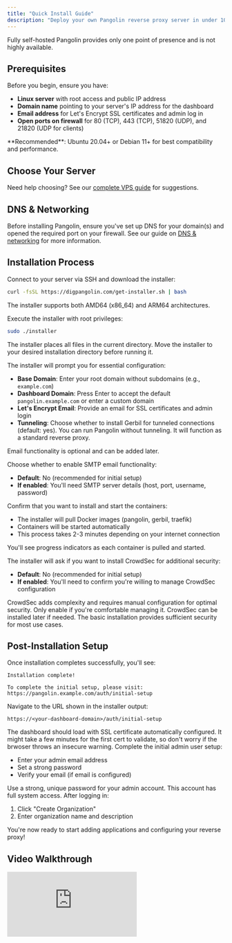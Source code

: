 ```yaml
---
title: "Quick Install Guide"
description: "Deploy your own Pangolin reverse proxy server in under 10 minutes with our automated installer"
---
```


<Info>
Fully self-hosted Pangolin provides only one point of presence and is not highly available.
</Info>

## Prerequisites

Before you begin, ensure you have:

- **Linux server** with root access and public IP address
- **Domain name** pointing to your server's IP address for the dashboard
- **Email address** for Let's Encrypt SSL certificates and admin log in
- **Open ports on firewall** for 80 (TCP), 443 (TCP), 51820 (UDP), and 21820 (UDP for clients)

<Tip>
**Recommended**: Ubuntu 20.04+ or Debian 11+ for best compatibility and performance.
</Tip>

## Choose Your Server

Need help choosing? See our [complete VPS guide](/self-host/choosing-a-vps) for suggestions.

## DNS & Networking

Before installing Pangolin, ensure you've set up DNS for your domain(s) and opened the required port on your firewall. See our guide on [DNS & networking](/self-host/dns-and-networking) for more information.

## Installation Process

<Steps>
<Step title="Download the installer">
  Connect to your server via SSH and download the installer:
  
  ```bash
  curl -fsSL https://digpangolin.com/get-installer.sh | bash
  ```
  
  The installer supports both AMD64 (x86_64) and ARM64 architectures.
</Step>

<Step title="Run the installer">
  Execute the installer with root privileges:
  
  ```bash
  sudo ./installer
  ```
  
  The installer places all files in the current directory. Move the installer to your desired installation directory before running it.
</Step>

<Step title="Configure basic settings">
  The installer will prompt you for essential configuration:
  
  - **Base Domain**: Enter your root domain without subdomains (e.g., `example.com`)
  - **Dashboard Domain**: Press Enter to accept the default `pangolin.example.com` or enter a custom domain
  - **Let's Encrypt Email**: Provide an email for SSL certificates and admin login
  - **Tunneling**: Choose whether to install Gerbil for tunneled connections (default: yes). You can run Pangolin without tunneling. It will function as a standard reverse proxy.
</Step>

<Step title="Configure email (optional)">
  <Tip>
    Email functionality is optional and can be added later.
  </Tip>

  Choose whether to enable SMTP email functionality:
  
  - **Default**: No (recommended for initial setup)
  - **If enabled**: You'll need SMTP server details (host, port, username, password)
  
</Step>

<Step title="Start installation">
  Confirm that you want to install and start the containers:
  
  - The installer will pull Docker images (pangolin, gerbil, traefik)
  - Containers will be started automatically
  - This process takes 2-3 minutes depending on your internet connection
  
  You'll see progress indicators as each container is pulled and started.
</Step>

<Step title="Install CrowdSec (optional)">
  The installer will ask if you want to install CrowdSec for additional security:
  
  - **Default**: No (recommended for initial setup)
  - **If enabled**: You'll need to confirm you're willing to manage CrowdSec configuration
  
  <Warning>
  CrowdSec adds complexity and requires manual configuration for optimal security. Only enable if you're comfortable managing it.
  </Warning>
  
  <Info>
  CrowdSec can be installed later if needed. The basic installation provides sufficient security for most use cases.
  </Info>
</Step>
</Steps>

## Post-Installation Setup

Once installation completes successfully, you'll see:

```
Installation complete!

To complete the initial setup, please visit:
https://pangolin.example.com/auth/initial-setup
```

<Steps>
<Step title="Access the dashboard">
  Navigate to the URL shown in the installer output:
  
  ```
  https://<your-dashboard-domain>/auth/initial-setup
  ```
  
  <Check>
  The dashboard should load with SSL certificate automatically configured. It might take a few minutes for the first cert to validate, so don't worry if the brwoser throws an insecure warning.
  </Check>
</Step>

<Step title="Create admin account">
  Complete the initial admin user setup:
  
  - Enter your admin email address
  - Set a strong password
  - Verify your email (if email is configured)
  
  <Warning>
  Use a strong, unique password for your admin account. This account has full system access.
  </Warning>
</Step>

<Step title="Create your first organization">
  After logging in:
  
  1. Click "Create Organization"
  2. Enter organization name and description
  
  <Check>
  You're now ready to start adding applications and configuring your reverse proxy!
  </Check>
</Step>
</Steps>

## Video Walkthrough

<iframe
  className="w-full aspect-video rounded-xl"
  src="https://www.youtube.com/embed/W0uVLjTyAn8"
  title="Pangolin Quick Install Guide"
  frameBorder="0"
  allow="accelerometer; autoplay; clipboard-write; encrypted-media; gyroscope; picture-in-picture"
  allowFullScreen
></iframe>
